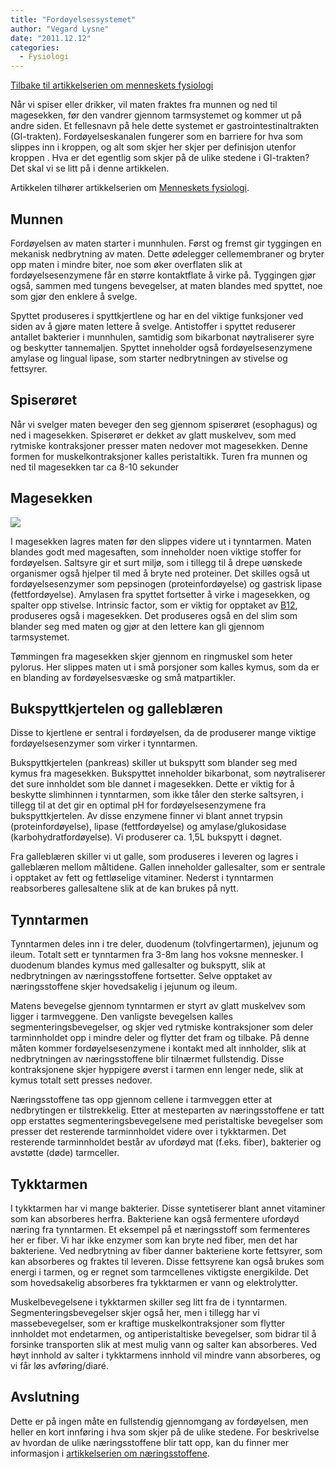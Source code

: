 ```yaml
---
title: "Fordøyelsessystemet"
author: "Vegard Lysne"
date: "2011.12.12"
categories: 
  - Fysiologi
---
```


[Tilbake til artikkelserien om menneskets fysiologi](../../fysiologi.html)

Når vi spiser eller drikker, vil maten fraktes fra munnen og ned til magesekken, før den vandrer gjennom tarmsystemet og kommer ut på andre siden. Et fellesnavn på hele dette systemet er gastrointestinaltrakten (GI-trakten). Fordøyelseskanalen fungerer som en barriere for hva som slippes inn i kroppen, og alt som skjer her skjer per definisjon utenfor kroppen . Hva er det egentlig som skjer på de ulike stedene i GI-trakten? Det skal vi se litt på i denne artikkelen.

Artikkelen tilhører artikkelserien om [Menneskets fysiologi](../../fysiologi.qmd).

## Munnen

Fordøyelsen av maten starter i munnhulen. Først og fremst gir tyggingen en mekanisk nedbrytning av maten. Dette ødelegger cellemembraner og bryter opp maten i mindre biter, noe som øker overflaten slik at fordøyelsesenzymene får en større kontaktflate å virke på. Tyggingen gjør også, sammen med tungens bevegelser, at maten blandes med spyttet, noe som gjør den enklere å svelge.

Spyttet produseres i spyttkjertlene og har en del viktige funksjoner ved siden av å gjøre maten lettere å svelge. Antistoffer i spyttet reduserer antallet bakterier i munnhulen, samtidig som bikarbonat nøytraliserer syre og beskytter tannemaljen. Spyttet inneholder også fordøyelsesenzymene amylase og lingual lipase, som starter nedbrytningen av stivelse og fettsyrer.

## Spiserøret

Når vi svelger maten beveger den seg gjennom spiserøret (esophagus) og ned i magesekken. Spiserøret er dekket av glatt muskelvev, som med rytmiske kontraksjoner presser maten nedover mot magesekken. Denne formen for muskelkontraksjoner kalles peristaltikk. Turen fra munnen og ned til magesekken tar ca 8-10 sekunder

## Magesekken

![](images/clipboard-262814839.png)

I magesekken lagres maten før den slippes videre ut i tynntarmen. Maten blandes godt med magesaften, som inneholder noen viktige stoffer for fordøyelsen. Saltsyre gir et surt miljø, som i tillegg til å drepe uønskede organismer også hjelper til med å bryte ned proteiner. Det skilles også ut fordøyelsesenzymer som pepsinogen (proteinfordøyelse) og gastrisk lipase (fettfordøyelse). Amylasen fra spyttet fortsetter å virke i magesekken, og spalter opp stivelse. Intrinsic factor, som er viktig for opptaket av [B12](../naeringsstoffer/kobalamin.qmd), produseres også i magesekken. Det produseres også en del slim som blander seg med maten og gjør at den lettere kan gli gjennom tarmsystemet.

Tømmingen fra magesekken skjer gjennom en ringmuskel som heter pylorus. Her slippes maten ut i små porsjoner som kalles kymus, som da er en blanding av fordøyelsesvæske og små matpartikler.

## Bukspyttkjertelen og galleblæren

Disse to kjertlene er sentral i fordøyelsen, da de produserer mange viktige fordøyelsesenzymer som virker i tynntarmen.

Bukspyttkjertelen (pankreas) skiller ut bukspytt som blander seg med kymus fra magesekken. Bukspyttet inneholder bikarbonat, som nøytraliserer det sure innholdet som ble dannet i magesekken. Dette er viktig for å beskytte slimhinnen i tynntarmen, som ikke tåler den sterke saltsyren, i tillegg til at det gir en optimal pH for fordøyelsesenzymene fra bukspyttkjertelen. Av disse enzymene finner vi blant annet trypsin (proteinfordøyelse), lipase (fettfordøyelse) og amylase/glukosidase (karbohydratfordøyelse). Vi produserer ca. 1,5L bukspytt i døgnet.

Fra galleblæren skiller vi ut galle, som produseres i leveren og lagres i galleblæren mellom måltidene. Gallen inneholder gallesalter, som er sentrale i opptaket av fett og fettløselige vitaminer. Nederst i tynntarmen reabsorberes gallesaltene slik at de kan brukes på nytt.

## Tynntarmen

Tynntarmen deles inn i tre deler, duodenum (tolvfingertarmen), jejunum og ileum. Totalt sett er tynntarmen fra 3-8m lang hos voksne mennesker. I duodenum blandes kymus med gallesalter og bukspytt, slik at nedbrytningen av næringsstoffene fortsetter. Selve opptaket av næringsstoffene skjer hovedsakelig i jejunum og ileum.

Matens bevegelse gjennom tynntarmen er styrt av glatt muskelvev som ligger i tarmveggene. Den vanligste bevegelsen kalles segmenteringsbevegelser, og skjer ved rytmiske kontraksjoner som deler tarminnholdet opp i mindre deler og flytter det fram og tilbake. På denne måten kommer fordøyelsesenzymene i kontakt med alt innholder, slik at nedbrytningen av næringsstoffene blir tilnærmet fullstendig. Disse kontraksjonene skjer hyppigere øverst i tarmen enn lenger nede, slik at kymus totalt sett presses nedover.

Næringsstoffene tas opp gjennom cellene i tarmveggen etter at nedbrytingen er tilstrekkelig. Etter at mesteparten av næringsstoffene er tatt opp erstattes segmenteringsbevegelsene med peristaltiske bevegelser som presser det resterende tarminnholdet videre over i tykktarmen. Det resterende tarminnholdet består av ufordøyd mat (f.eks. fiber), bakterier og avstøtte (døde) tarmceller.

## Tykktarmen

I tykktarmen har vi mange bakterier. Disse syntetiserer blant annet vitaminer som kan absorberes herfra. Bakteriene kan også fermentere ufordøyd næring fra tynntarmen. Et eksempel på et næringsstoff som fermenteres her er fiber. Vi har ikke enzymer som kan bryte ned fiber, men det har bakteriene. Ved nedbrytning av fiber danner bakteriene korte fettsyrer, som kan absorberes og fraktes til leveren. Disse fettsyrene kan også brukes som energi i tarmen, og er regnet som tarmcellenes viktigste energikilde. Det som hovedsakelig absorberes fra tykktarmen er vann og elektrolytter.

Muskelbevegelsene i tykktarmen skiller seg litt fra de i tynntarmen. Segmenteringsbevegelser skjer også her, men i tillegg har vi massebevegelser, som er kraftige muskelkontraksjoner som flytter innholdet mot endetarmen, og antiperistaltiske bevegelser, som bidrar til å forsinke transporten slik at mest mulig vann og salter kan absorberes. Ved høyt innhold av salter i tykktarmens innhold vil mindre vann absorberes, og vi får løs avføring/diaré.

## Avslutning

Dette er på ingen måte en fullstendig gjennomgang av fordøyelsen, men heller en kort innføring i hva som skjer på de ulike stedene. For beskrivelse av hvordan de ulike næringsstoffene blir tatt opp, kan du finner mer informasjon i [artikkelserien om næringsstoffene](../../naeringsstoffer.qmd).
